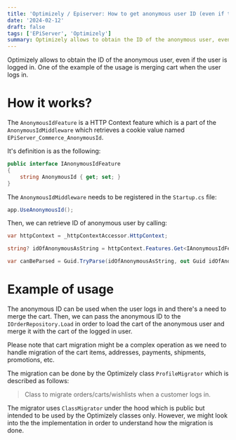 ```yaml
---
title: 'Optimizely / Episerver: How to get anonymous user ID (even if the user is logged in) via AnonymousIdFeature?'
date: '2024-02-12'
draft: false
tags: ['EPiServer', 'Optimizely']
summary: Optimizely allows to obtain the ID of the anonymous user, even if the user is logged in. One of the example of the usage is merging cart when the user logs in.
---
```


Optimizely allows to obtain the ID of the anonymous user, even if the user is logged in. One of the example of the usage is merging cart when the user logs in.

# How it works?

The `AnonymousIdFeature` is a HTTP Context feature which is a part of the `AnonymousIdMiddleware` which retrieves a cookie value named `EPiServer_Commerce_AnonymousId`.

It's definition is as the following:

```csharp
public interface IAnonymousIdFeature
{
    string AnonymousId { get; set; }
}
```

The `AnonymousIdMiddleware` needs to be registered in the `Startup.cs` file:

```csharp
app.UseAnonymousId();
```

Then, we can retrieve ID of anonymous user by calling:

```csharp
var httpContext = _httpContextAccessor.HttpContext;

string? idOfAnonymousAsString = httpContext.Features.Get<IAnonymousIdFeature>()?.AnonymousId;

var canBeParsed = Guid.TryParse(idOfAnonymousAsString, out Guid idOfAnonymous);
```

# Example of usage

The anonymous ID can be used when the user logs in and there's a need to merge the cart. Then, we can pass the anonymous ID to the `IOrderRepository.Load` in order to load the cart of the anonymous user and merge it with the cart of the logged in user.

Please note that cart migration might be a complex operation as we need to handle migration of the cart items, addresses, payments, shipments, promotions, etc.

The migration can be done by the Optimizely class `ProfileMigrator` which is described as follows:

> Class to migrate orders/carts/wishlists when a customer logs in.

The migrator uses `ClassMigrator` under the hood which is public but intended to be used by the Optimizely classes only. However, we might look into the the implementation in order to understand how the migration is done.